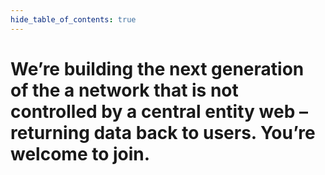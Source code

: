 ```yaml
---
hide_table_of_contents: true
---
```



# We’re building the next generation of the <TooltipWrapper trigger="decentralized">a network that is not controlled by a central entity</TooltipWrapper> web – returning data back to users. You’re welcome to join.
